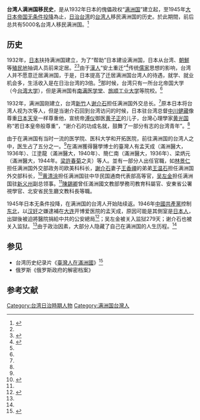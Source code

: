 '''台湾人满洲国移民史'''，是从1932年日本的傀儡政权“[[满洲国|满洲国]]”建立起，至1945年[[日本投降|大日本帝国无条件投降]]為止，[[日治台湾|日治台湾]]的[[台湾人|台湾人]]移民满洲国的历史。於此期間，前后总共有5000名台湾人移民满洲国。<ref name="fish">{{cite journal | author1 =《长春晚报》| author2 =《同舟共进》 | title =《5000台湾人到伪满洲国讨生活》| journal =《快乐老人报》 | volume = | year =2013 | pages = | issn = }}</ref>

==历史==
{{Main|满洲国}}
1932年，[[日本|日本]]扶持满洲国建立，为了“帮助”日本建设满洲国，日本从台湾、[[朝鲜日治时期|朝鮮]]等[[殖民地|殖民地]]抽调人员前来定居。<ref name="fish"/><ref>{{cite web |url=http://news.ifeng.com/history/video/detail_2012_03/27/13483515_0.shtml |title=伪满洲国成立 移民成日本“七大基本国策” |accessdate=2013-10-15 |date=2012-03-27 |work=凤凰网 |archive-date=2019-08-02 |archive-url=https://web.archive.org/web/20190802204753/http://news.ifeng.com/history/video/detail_2012_03/27/13483515_0.shtml |dead-url=no }}</ref>由于[[漢人|漢人]]“安土重迁”<ref>{{cite web |url=http://news.sohu.com/20070315/n248751390.shtml |title=赵怡回望400年台湾移民史 |accessdate=2013-10-15 |date=2007-03-15 |work=搜狐 |archive-date=2016-03-04 |archive-url=https://web.archive.org/web/20160304213526/http://news.sohu.com/20070315/n248751390.shtml |dead-url=no }}</ref>传统[[儒家|儒家]]思想的影响，台湾人并不愿意迁居满洲国，于是，日本提高了迁居满洲国台湾人的待遇，就学、就业机会多，生活收入是在日治台湾的3倍。<ref name="fish"/>那时候，台湾只有一所台北帝国大学（今[[台湾大学|台湾大学]]），但是满洲国有[[南满医学堂|南满医学堂]]、[[旅顺工业大学|旅顺工业大学]]等院校。<ref name="fish"/>

1932年，满洲国刚建立，台湾[[新竹市|新竹]]人[[谢介石|谢介石]]担任满洲国外交总长。<ref name="fish"/>原本日本将台湾人视为次等人，但是当谢介石回到台湾访问的时候，日本驻台湾总督[[中川健藏|中川健藏]]像尊重[[日本天皇|日本天皇]]一样尊重他，宣统帝[[溥仪|溥仪]]御医[[黄子正|黄子正]]的儿子，台灣心理學家[[黄光国|黄光国]]称“若日本皇帝般尊重”，“谢介石的功成名就，鼓舞了一部分有志的台湾青年”。<ref name="fish"/>

由于在满洲国有当时一流的医学院、医科大学和开拓医院，前往满洲国的台湾人之中，[[医生|医生]]占了五分之一。<ref name="fish"/>在滿洲獲得醫學博士的臺灣人有孟天成（滿洲醫大，1936年）、江塗龍（滿洲醫大，1940年）、簡仁南（滿洲醫大，1936年）、梁炳元（滿洲醫大，1944年。[[梁許春菊|梁許春菊]]之夫）等人。並有一部分人出任官職，如[[林景仁|林景仁]]担任满洲国外交部政务司欧美科科长，[[謝介石|謝介石]]妻子[[王香禪|王香禪]]的弟弟[[王温石|王温石]]担任满洲国外交部科长，<ref name="中央硏究院近代史硏究所集刊">{{cite book |author=中央研究院近代史研究所|title=《中央硏究院近代史硏究所集刊》第57卷|year=2007|publisher=中央研究院近代史研究所|location=台灣|isbn=}}</ref>[[黄清涂|黄清涂]]担任满洲国驻中华民国通商代表部高等官，[[吴左金|吴左金]]担任满洲国驻[[新义州|新义州]]副总领事。<ref name="fish"/>[[陳錫卿|陳錫卿]]曾任滿洲國文教部學務司教育科屬官、安東省公署視學官、北安省民生廳文教科長等職。

1945年日本无条件投降，在满洲国的台湾人开始陆续返。1946年[[中國共產黨|中國共產黨]]控制[[東北新省區方案|东北]]，以[[汉奸|汉奸]]之嫌逮補在[[大连市|大连]]开博爱医院的孟天成，原因可能是其側室是[[日本人|日本人]]，出獄後被迫將醫院捐給中共的公安總局<ref>{{cite journal|title=日治時期臺灣人的海外活動──在「滿洲」的臺灣醫生|journal=臺灣史研究|3=|publisher=中央研究院臺灣史研究所|author=許雪姬|issn=1024-2805|issue=2|volume=11|pages=1-75|url=https://www.ith.sinica.edu.tw/quarterly_download.php?name=fulltext_11_2_1.pdf&filename=126717475412.pdf|format=pdf|date=2004年12月|access-date=2022-03-09|archive-date=2021-01-19|archive-url=https://web.archive.org/web/20210119064134/https://www.ith.sinica.edu.tw/quarterly_download.php?name=fulltext_11_2_1.pdf&filename=126717475412.pdf}}</ref>{{Rp|22}}；吴左金被关入监狱279天；谢介石也被关入监狱。<ref name="fish"/>由于政治因素，大部分人隐藏了自己在满洲国的人生历程。<ref name="fish"/>

==参见==
*台湾历史纪录片《[[臺灣人在滿洲國|臺灣人在滿洲國]]》<ref>{{cite web |url=http://www.chinanews.com/tw/2012/12-31/4449795.shtml |title=《台湾人在满洲国》将开播 记录辛酸血泪 |accessdate=2013-10-15 |date=2012-12-31 |work=中国新闻网 |archive-date=2016-03-05 |archive-url=https://web.archive.org/web/20160305082506/http://www.chinanews.com/tw/2012/12-31/4449795.shtml |dead-url=no }}</ref>
*俄罗斯《俄罗斯政府的解密档案》

==参考文献==
{{reflist}}

{{DEFAULTSORT:Yai台}}
[[Category:台湾日治時期人物|Category:台湾日治時期人物]]
[[Category:满洲国台灣人|Category:满洲国台灣人]]